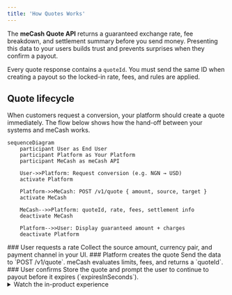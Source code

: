 ```yaml
---
title: 'How Quotes Works'
---
```



The **meCash Quote API** returns a guaranteed exchange rate, fee breakdown, and settlement summary before you send money. Presenting this data to your users builds trust and prevents surprises when they confirm a payout.

<Tip> Every quote response contains a `quoteId`. You must send the same ID when creating a payout so the locked-in rate, fees, and rules are applied.</Tip>

## Quote lifecycle

When customers request a conversion, your platform should create a quote immediately. The flow below shows how the hand-off between your systems and meCash works.

```mermaid
sequenceDiagram
    participant User as End User
    participant Platform as Your Platform
    participant MeCash as meCash API

    User->>Platform: Request conversion (e.g. NGN → USD)
    activate Platform

    Platform->>MeCash: POST /v1/quote { amount, source, target }
    activate MeCash

    MeCash-->>Platform: quoteId, rate, fees, settlement info
    deactivate MeCash

    Platform-->>User: Display guaranteed amount + charges
    deactivate Platform
```

<Steps>
### User requests a rate
Collect the source amount, currency pair, and payment channel in your UI.
### Platform creates the quote
Send the data to `POST /v1/quote`. meCash evaluates limits, fees, and returns a `quoteId`.
### User confirms
Store the quote and prompt the user to continue to payout before it expires (`expiresInSeconds`).
</Steps>

<details>
  <summary>Watch the in-product experience</summary>
  <Bleed full>
    <iframe
      src="public/images/meCash.mp4"
      width="100%"
      height="480px"
      title="meCash Quote flow demo"
    />
  </Bleed>
</details>

## What the response contains

- **Totals**: Exchange rate, fee breakdown, and target currency amount.
- **Rules**: Corridor limits and compliance requirements that applied.
- **Expiry**: `expiresInSeconds` tells you how long the quote remains valid. Quotes expire 10 minutes after creation unless otherwise stated in the response.

If the quote expires or fails validation, the payout endpoint returns an error. Refresh the quote and retry the payout with the new `quoteId`.


## Why quotes matter

- **Transparency**: Show the exact amount the recipient will receive before you debit the sender.
- **Compliance**: Respect corridor-specific rules, limits, and required disclosures.
- **User experience**: Prevent failed payouts by validating balances and rates upfront.

## Next steps
- Jump straight into the API Reference to inspect request and response schemas.
<CardGroup cols={2}>
  <Card title="Create Quote API" icon="code" href="/quote/create-quote">
    Review the full OpenAPI reference for `POST /v1/quote`, including schema details, example requests, and live testing.
  </Card>
  <Card title="Get Quote API" icon="search" href="/quote/get-quote">
    Fetch stored quotes via the API Reference entry for `GET /v1/quote/{quoteId}` and validate payload structures.
  </Card>
</CardGroup>
- Generate a quote programmatically with the [`Create Quote API`](/quote-docs/create-quote).
- Explore sample payloads in [`Create Quote examples`](/quote-docs/create-quote-all-examples).
- Retrieve an existing quote using the [`Get Quote API`](/quote-docs/get-quote) before completing a payout.
